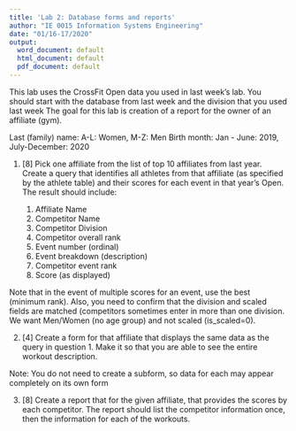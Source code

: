 ```yaml
---
title: 'Lab 2: Database forms and reports'
author: "IE 0015 Information Systems Engineering"
date: "01/16-17/2020"
output:
  word_document: default
  html_document: default
  pdf_document: default
---
```



This lab uses the CrossFit Open data you used in last week's lab. You should start with the database from last week and the division that you used last week  The goal for this lab is creation of a report for the owner of an affiliate (gym).

Last (family) name:  A-L: Women,  M-Z: Men
Birth month:  Jan - June:  2019,  July-December: 2020

1. [8] Pick one affiliate from the list of top 10 affiliates from last year.  Create a query that identifies all athletes from that affiliate (as specified by the athlete table) and their scores for each event in that year's Open.  The result should include:

    1. Affiliate Name
    2. Competitor Name
    3. Competitor Division
    4. Competitor overall rank
    5. Event number (ordinal)
    6. Event breakdown (description)
    7. Competitor event rank
    8. Score (as displayed)

Note that in the event of multiple scores for an event, use the best (minimum rank).  Also, you need to confirm that the division and scaled fields are matched (competitors sometimes enter in more than one division.  We want Men/Women (no age group) and not scaled (is_scaled=0).

2. [4] Create a form for that affiliate that displays the same data as the query in question 1.  Make it so that you are able to see the entire workout description.

Note:  You do not need to create a subform, so data for each may appear completely on its own form

3. [8] Create a report that for the given affiliate, that provides the scores by each competitor.  The report should list the competitor information once, then the information for each of the workouts.
